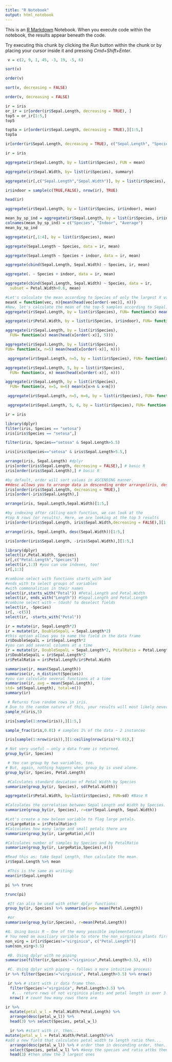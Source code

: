 ```yaml
---
title: "R Notebook"
output: html_notebook
---
```


This is an [R Markdown](http://rmarkdown.rstudio.com) Notebook. When you execute code within the notebook, the results appear beneath the code. 

Try executing this chunk by clicking the *Run* button within the chunk or by placing your cursor inside it and pressing *Cmd+Shift+Enter*. 

```r
 v = c(2, 9, 1, 45, -3, 19, -5, 6)

sort(v)
```
```r
order(v)
```
```r
sort(v, decreasing = FALSE)
```

```r
order(v, decreasing = FALSE)
```

```r
ir = iris
or_ir = ir[order(ir$Sepal.Length, decreasing = TRUE), ]
top5 = or_ir[1:5,]
top5
```
```r
top5a = ir[order(ir$Sepal.Length, decreasing = TRUE),][1:5,]
top5a
```
```r
ir[order(ir$Sepal.Length, decreasing = TRUE), c("Sepal.Length", "Species")][1:5,]
```
```r
ir = iris

aggregate(ir$Sepal.Length, by = list(ir$Species), FUN = mean)
```
```r
aggregate(ir$Sepal.Width, by= list(ir$Species), summary)
```
```r
aggregate(ir[,c("Sepal.Length","Sepal.Width")], by = list(ir$Species), mean)
```
```r
ir$indoor = sample(c(TRUE,FALSE), nrow(ir), TRUE)

head(ir)
```
```r
aggregate(ir$Sepal.Length, by = list(ir$Species, ir$indoor), mean)
```
```r
mean_by_sp_ind = aggregate(ir$Sepal.Length, by = list(ir$Species, ir$indoor), mean)
colnames(mean_by_sp_ind) = c("Species", "Indoor", "Average")
mean_by_sp_ind
```
```r
aggregate(ir[,1:4], by = list(ir$Species), mean)
```
```r
aggregate(Sepal.Length ~ Species, data = ir, mean)
```
```r
aggregate(Sepal.Length ~ Species + indoor, data = ir, mean)
```
```r

aggregate(cbind(Sepal.Length, Sepal.Width) ~ Species, ir, mean)
```
```r
aggregate(. ~ Species + indoor, data = ir, mean)
```
```r
aggregate(cbind(Sepal.Length, Sepal.Width) ~ Species, data = ir,
  subset = Petal.Width>0.6, mean)
```
```r
#Let's calculate the mean according to Species of only the largest X values #for each Species
meanX = function(vec, n){mean(head(vec[order(-vec)], n))}
#Now, let's calculate the mean of the top-5 samples according to Sepal.Length #aggregated by Species
aggregate(ir$Sepal.Length, by = list(ir$Species), FUN= function(x) meanX(x, 5))
```
```r
aggregate(ir$Petal.Width, by = list(ir$Species, ir$indoor), FUN= function(x) meanX(x, 10))
```
```r
aggregate(ir$Sepal.Length, by = list(ir$Species),
  FUN= function(x) mean(head(x[order(-x)], 5)))
```
```r
aggregate(ir$Sepal.Length, by = list(ir$Species),
FUN= function(x, n=5) mean(head(x[order(-x)], n)))
```
```r
 aggregate(ir$Sepal.Length, n=5, by = list(ir$Species), FUN= function(x, n) mean(head(x[order(-x)], n)))
```
```r
aggregate(ir$Sepal.Length, 5, by = list(ir$Species),
  FUN= function(x, n) mean(head(x[order(-x)], n)))
```
```r
aggregate(ir$Sepal.Length, by = list(ir$Species),
  FUN= function(x, n=5, m=6) mean(x[x>n & x<m]))
```
```r
 aggregate(ir$Sepal.Length, n=5, m=6, by = list(ir$Species), FUN= function(x, n, m) mean(x[x>n & x<m]))
```
```r
 aggregate(ir$Sepal.Length, 5, 6, by = list(ir$Species), FUN= function(x, n, m) mean(x[x>n & x<m]))
```
```r
ir = iris
```
```r
library(dplyr)
filter(iris, Species == "setosa")
iris[iris$Species == "setosa",]
```
```r
filter(iris, Species=="setosa" & Sepal.Length>5.5)

```
```r
iris[iris$Species=="setosa" & iris$Sepal.Length>5.5,]
```
```r
arrange(iris, Sepal.Length) #dplyr 
iris[order(iris$Sepal.Length, decreasing = FALSE),] # basic R 
iris[order(iris$Sepal.Length),] # basic R
```
```r
#by default, order will sort values in ASCENDING manner.
##desc allows you to arrange data in descending order arrange(iris, desc(Sepal.Length))
iris[order(iris$Sepal.Length, decreasing = TRUE),] 
iris[order(-iris$Sepal.Length),]
```
```r
arrange(iris, Sepal.Length,Sepal.Width)[1:5,]
```
```r
#by indexing after calling each function, we can look at the
#top N rows (or results). Here, we are looking at the top 5 results 
iris[order(iris$Sepal.Length, iris$Sepal.Width,decreasing = FALSE),][1:5,]
```
```r
arrange(iris, Sepal.Length, desc(Sepal.Width))[1:5,]
```
```r
iris[order(iris$Sepal.Length, -iris$Sepal.Width),][1:5,]
```
```r
library(dplyr)
select(ir,Petal.Width, Species) 
ir[,c("Petal.Length","Species")]
select(ir,1:3) #you can use indexes, too! 
ir[,1:3]
```
```r
#combine select with functions starts_with and
#ends_with to select groups of variables
#with commonalities in their names 
select(ir,starts_with("Petal")) #Petal.Length and Petal.Width 
select(ir, ends_with("Length")) #Sepal.Length and Petal.Length
#combine select with – (dash) to deselect fields
select(ir, -Species) 
ir[, -c(5)]
select(ir, -starts_with("Petal"))
```
```r
ir = mutate(ir, Sepal.Length*2)
ir = mutate(ir, DoubleSepalL = Sepal.Length*2)
#this option allows you to name the field in the data frame 
ir$DoubleSepalL = ir$Sepal.Length*2
#you can add several columns at a time
ir = mutate(ir, DoubleSepalL = Sepal.Length*2, PetalRatio = Petal.Length/Petal.Width)
ir$DoubleSepalL = ir$Sepal.Length*2 
ir$PetalRatio = ir$Petal.Length/ir$Petal.Width
```
```r
summarise(ir, mean(Sepal.Length)) 
summarise(ir, n_distinct(Species))
#you can calculate several functions at a time 
summarise(ir, avg = mean(Sepal.Length),
std= sd(Sepal.Length), total=n()) 
summary(ir)
```
```r
 # Returns five random rows in iris.
# Due to the random nature of this, your results will most likely never match! 
sample_n(iris,5)
```
```r
iris[sample(1:nrow(iris)),][1:5,]
```
```r
sample_frac(iris,0.01) # samples 1% of the data – 2 instances
```
```r
iris[sample(1:nrow(iris)),][1:ceiling(nrow(iris)*0.01),]
```
```r
# Not very useful – only a data frame is returned.
group_by(ir, Species)

```
```r
 # You can group by two variables, too.
# But, again, nothing happens when group_by is used alone. 
group_by(ir, Species, Petal.Length)
```
```r
 #Calculates standard deviation of Petal Width by Species
summarize(group_by(ir, Species), sd(Petal.Width))
```
```r
aggregate(ir$Petal.Width, by=list(ir$Species), FUN=sd) #Base R
```
```r
#Calculates the correlation between Sepal Length and Width by Species.
summarize(group_by(ir, Species), r=cor(Sepal.Length, Sepal.Width))
```
```r
#Let's create a new bolean variable to flag large petals.
ir$LargeRatio = ir$PetalRatio>3
#Calculates how many large and small petals there are 
summarize(group_by(ir, LargeRatio),n())
```
```r
#Calculates number of samples by Species and by PetalRatio
summarize(group_by(ir, LargeRatio,Species),n())
```
```r
#Read this as: take Sepal Length, then calculate the mean.
ir$Sepal.Length %>% mean
```
```r
 #This is the same as writing:
mean(ir$Sepal.Length)
```
```r
pi %>% trunc
```
```r
trunc(pi)

```
```r
 #It can also be used with other dplyr functions:
group_by(ir, Species) %>% summarise(avg= mean(Petal.Length))
```
```r
 #or
summarise(group_by(ir,Species), r=mean(Petal.Length))
```
```r
#A. Using basic R – One of the many possible implementations
# You need an auxiliary variable to store the non_virginica plants first 
non_virg = ir[ir$Species!="virginica", c("Petal.Length")] 
sum(non_virg>3.5)
```
```r
 #B. Using dplyr with no piping
summarise(filter(ir,Species!="virginica",Petal.Length>3.5), n())
```
```r
 #C. Using dplyr with piping – follows a more intuitive process:
ir %>% filter(Species!="virginica", Petal.Length>3.5) %>% nrow()
```
```r
 ir %>% # start with ir data frame then... 
  filter(Species!="virginica", Petal.Length>3.5) %>%
   #... return rows of not virginica plants and petal length is over 3.5 then... 
  nrow() # count how many rows there are
```
```r
ir %>%
  mutate(petal_w_l = Petal.Width/Petal.Length) %>% 
  arrange(desc(petal_w_l)) %>%
  head(3) %>% select(Species, petal_w_l)
```
```r
  ir %>% #start with ir, then...
mutate(petal_w_l = Petal.Width/Petal.Length)%>%
#add a new field that calculates petal width to length ratio then...
  arrange(desc(petal_w_l)) %>% # order them in descending order, then... 
  select(Species, petal_w_l) %>% #keep the species and ratio attbs then... 
  head(3) #then show the 3 largest ones
```














